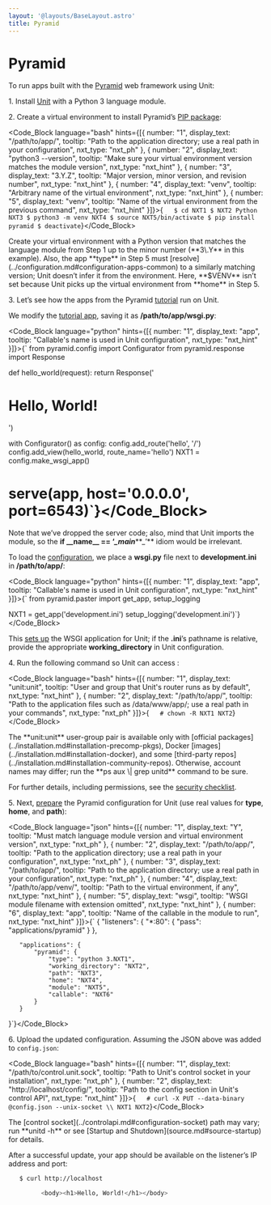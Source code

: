 ```yaml
---
layout: '@layouts/BaseLayout.astro'
title: Pyramid
---
```

# Pyramid

To run apps built with the [Pyramid](https://trypyramid.com) web framework using Unit:

1\. Install [Unit](../installation.md#installation-precomp-pkgs) with a Python 3 language module.

2\. Create a virtual environment to install Pyramid’s [PIP package](https://docs.pylonsproject.org/projects/pyramid/en/latest/narr/install.html#installing-pyramid-on-a-unix-system):

<Code_Block language="bash" hints={[{ number: "1", display_text: "/path/to/app/", tooltip: "Path to the application directory; use a real path in your configuration", nxt_type: "nxt_ph" }, { number: "2", display_text: "python3 --version", tooltip: "Make sure your virtual environment version matches the module version", nxt_type: "nxt_hint" }, { number: "3", display_text: "3.Y.Z", tooltip: "Major version, minor version, and revision number", nxt_type: "nxt_hint" }, { number: "4", display_text: "venv", tooltip: "Arbitrary name of the virtual environment", nxt_type: "nxt_hint" }, { number: "5", display_text: "venv", tooltip: "Name of the virtual environment from the previous command", nxt_type: "nxt_hint" }]}>{`   $ cd NXT1
   $ NXT2
         Python NXT3
   $ python3 -m venv NXT4
   $ source NXT5/bin/activate
   $ pip install pyramid
   $ deactivate`}</Code_Block>

<Note type="warning">
Create your virtual environment with a Python version that matches the language module from Step 1 up to the minor number (**3\.Y** in this example). Also, the app **type** in Step 5 must [resolve](../configuration.md#configuration-apps-common) to a similarly matching version; Unit doesn’t infer it from the environment.
</Note>

<Note type="note">
Here, **$VENV** isn’t set because Unit picks up the virtual environment from **home** in Step 5.
</Note>

3\. Let’s see how the apps from the Pyramid [tutorial](https://docs.pylonsproject.org/projects/pyramid/en/latest/quick_tutorial) run on Unit.

We modify the [tutorial app](https://docs.pylonsproject.org/projects/pyramid/en/latest/quick_tutorial/hello_world.html#steps), saving it as **/path/to/app/wsgi.py**:

<Code_Block language="python" hints={[{ number: "1", display_text: "app", tooltip: "Callable's name is used in Unit configuration", nxt_type: "nxt_hint" }]}>{`   from pyramid.config import Configurator
   from pyramid.response import Response

   def hello_world(request):
       return Response('<body><h1>Hello, World!</h1></body>')

   with Configurator() as config:
       config.add_route('hello', '/')
       config.add_view(hello_world, route_name='hello')
       NXT1 = config.make_wsgi_app()
   # serve(app, host='0.0.0.0', port=6543)`}</Code_Block>

Note that we’ve dropped the server code; also, mind that Unit imports the module, so the **if \_\_name\_\_ == ‘*****\_main*****\_’** idiom would be irrelevant.

To load the [configuration](https://docs.pylonsproject.org/projects/pyramid/en/latest/quick_tutorial/ini.html), we place a **wsgi.py** file next to **development.ini** in **/path/to/app/**:

<Code_Block language="python" hints={[{ number: "1", display_text: "app", tooltip: "Callable's name is used in Unit configuration", nxt_type: "nxt_hint" }]}>{`   from pyramid.paster import get_app, setup_logging

   NXT1 = get_app('development.ini')
   setup_logging('development.ini')`}</Code_Block>

This [sets up](https://docs.pylonsproject.org/projects/pyramid/en/latest/api/paster.html) the WSGI application for Unit; if the **.ini**’s pathname is relative, provide the appropriate **working\_directory** in Unit configuration.

4\. Run the following command so Unit can access :

<Code_Block language="bash" hints={[{ number: "1", display_text: "unit:unit", tooltip: "User and group that Unit's router runs as by default", nxt_type: "nxt_hint" }, { number: "2", display_text: "/path/to/app/", tooltip: "Path to the application files such as /data/www/app/; use a real path in your commands", nxt_type: "nxt_ph" }]}>{`   # chown -R NXT1 NXT2`}</Code_Block>

<Note type="note">
The **unit:unit** user-group pair is available only with [official packages](../installation.md#installation-precomp-pkgs), Docker [images](../installation.md#installation-docker), and some [third-party repos](../installation.md#installation-community-repos). Otherwise, account names may differ; run the **ps aux \| grep unitd** command to be sure.
</Note>

For further details, including permissions, see the [security checklist](security.md#security-apps).

5\. Next, [prepare](../configuration.md#configuration-python) the Pyramid configuration for Unit (use real values for **type**, **home**, and **path**):

<Code_Block language="json" hints={[{ number: "1", display_text: "Y", tooltip: "Must match language module version and virtual environment version", nxt_type: "nxt_ph" }, { number: "2", display_text: "/path/to/app/", tooltip: "Path to the application directory; use a real path in your configuration", nxt_type: "nxt_ph" }, { number: "3", display_text: "/path/to/app/", tooltip: "Path to the application directory; use a real path in your configuration", nxt_type: "nxt_ph" }, { number: "4", display_text: "/path/to/app/venv/", tooltip: "Path to the virtual environment, if any", nxt_type: "nxt_hint" }, { number: "5", display_text: "wsgi", tooltip: "WSGI module filename with extension omitted", nxt_type: "nxt_hint" }, { number: "6", display_text: "app", tooltip: "Name of the callable in the module to run", nxt_type: "nxt_hint" }]}>{`   {
       "listeners": {
           "*:80": {
               "pass": "applications/pyramid"
           }
       },

       "applications": {
           "pyramid": {
               "type": "python 3.NXT1",
               "working_directory": "NXT2",
               "path": "NXT3",
               "home": "NXT4",
               "module": "NXT5",
               "callable": "NXT6"
           }
       }
   }`}</Code_Block>

6\. Upload the updated configuration.  Assuming the JSON above was added to `config.json`:

<Code_Block language="bash" hints={[{ number: "1", display_text: "/path/to/control.unit.sock", tooltip: "Path to Unit's control socket in your installation", nxt_type: "nxt_ph" }, { number: "2", display_text: "http://localhost/config/", tooltip: "Path to the config section in Unit's control API", nxt_type: "nxt_hint" }]}>{`   # curl -X PUT --data-binary @config.json --unix-socket \\
          NXT1 NXT2`}</Code_Block>

<Note type="note">
The [control socket](../controlapi.md#configuration-socket) path may vary; run **unitd -h** or see [Startup and Shutdown](source.md#source-startup) for details.
</Note>

After a successful update, your app should be available on the listener’s IP address and port:

```bash
   $ curl http://localhost

         <body><h1>Hello, World!</h1></body>
```